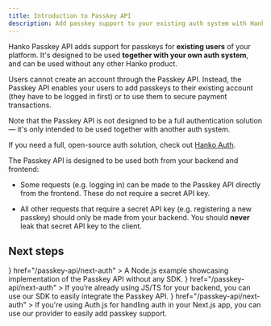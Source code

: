 ```yaml
---
title: Introduction to Passkey API
description: Add passkey support to your existing auth system with Hanko Passkey API.
---
```


Hanko Passkey API adds support for passkeys for **existing users** of your platform. It's designed to be used **together with your own auth system**, and can be used without any other Hanko product.

Users cannot create an account through the Passkey API. Instead, the Passkey API enables your users to add passkeys to their existing account (they have to be logged in first) or to use them to secure
payment transactions.

<Tip>
Note that the Passkey API is not designed to be a full authentication solution — it's only intended to be used together with another auth system.

If you need a full, open-source auth solution, check out [Hanko Auth](/introduction).

</Tip>

The Passkey API is designed to be used both from your backend and frontend:

- Some requests (e.g. logging in) can be made to the Passkey API directly from the frontend. These do not require a secret API key.

- All other requests that require a secret API key (e.g. registering a new passkey) should only be made from your backend. You should **never** leak that secret API key to the client.

## Next steps

<CardGroup cols={2}>
  <Card
    title="Example implementation"
    icon={
      <svg
        xmlns="http://www.w3.org/2000/svg"
        class="icon icon-tabler icon-tabler-brand-nodejs"
        width="24"
        height="24"
        viewBox="0 0 24 24"
        strokeWidth="2"
        stroke="currentColor"
        fill="none"
        strokeLinecap="round"
        strokeLinejoin="round"
      >
        <path stroke="none" d="M0 0h24v24H0z" fill="none" />
        <path d="M9 9v8.044a2 2 0 0 1 -2.996 1.734l-1.568 -.9a3 3 0 0 1 -1.436 -2.561v-6.635a3 3 0 0 1 1.436 -2.56l6 -3.667a3 3 0 0 1 3.128 0l6 3.667a3 3 0 0 1 1.436 2.561v6.634a3 3 0 0 1 -1.436 2.56l-6 3.667a3 3 0 0 1 -3.128 0" />
        <path d="M17 9h-3.5a1.5 1.5 0 0 0 0 3h2a1.5 1.5 0 0 1 0 3h-3.5" />
      </svg>
    }
    href="/passkey-api/next-auth"
  >
    A Node.js example showcasing implementation of the Passkey API without any SDK.
  </Card>
  <Card
    title="JavaScript/TypeScript SDK"
    icon={
      <svg
        xmlns="http://www.w3.org/2000/svg"
        class="icon icon-tabler icon-tabler-brand-typescript"
        width="24"
        height="24"
        viewBox="0 0 24 24"
        strokeWidth="2"
        stroke="currentColor"
        fill="none"
        strokeLinecap="round"
        strokeLinejoin="round"
      >
        <path stroke="none" d="M0 0h24v24H0z" fill="none" />
        <path d="M15 17.5c.32 .32 .754 .5 1.207 .5h.543c.69 0 1.25 -.56 1.25 -1.25v-.25a1.5 1.5 0 0 0 -1.5 -1.5a1.5 1.5 0 0 1 -1.5 -1.5v-.25c0 -.69 .56 -1.25 1.25 -1.25h.543c.453 0 .887 .18 1.207 .5" />
        <path d="M9 12h4" />
        <path d="M11 12v6" />
        <path d="M21 19v-14a2 2 0 0 0 -2 -2h-14a2 2 0 0 0 -2 2v14a2 2 0 0 0 2 2h14a2 2 0 0 0 2 -2z" />
      </svg>
    }
    href="/passkey-api/next-auth"
  >
  If you’re already using JS/TS for your backend, you can use our SDK to easily integrate the Passkey API.
  </Card>
  <Card
    title="Next.js with Auth.js"
    icon={
      <svg
        xmlns="http://www.w3.org/2000/svg"
        className="icon icon-tabler icon-tabler-brand-nextjs"
        width="30"
        height="30"
        viewBox="0 0 30 30"
        strokeWidth="2"
        stroke="currentColor"
        fill="none"
        strokeLinecap="round"
        strokeLinejoin="round"
      >
        <path stroke="none" d="M0 0h24v24H0z" fill="none"></path>
        <path d="M9 15v-6l7.745 10.65a9 9 0 1 1 2.255 -1.993"></path>
        <path d="M15 12v-3"></path>
      </svg>
    }
    href="/passkey-api/next-auth"
  >
    If you're using Auth.js for handling auth in your Next.js app, you can use
    our provider to easily add passkey support.
  </Card>
</CardGroup>
